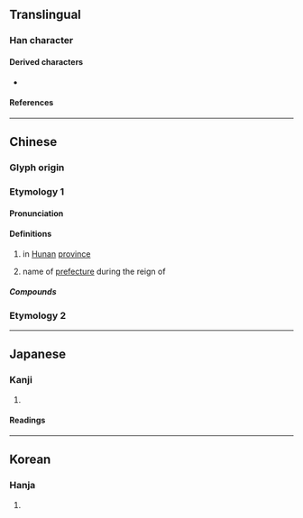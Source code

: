{{also|源}}
{{character info/new}}
==Translingual==

===Han character===
{{Han char|rn=85|rad=水|as=04|sn=7|four=31111|canj=EMMU|ids=⿰氵元}}

====Derived characters====
* {{l|mul|[[𩂷]], [[𤂕]]}}

====References====
{{Han ref|kx=0610.020|dkj=17186|dj=1002.120|hdz=31558.030|uh=6C85}}

----

==Chinese==
{{zh-forms}}

===Glyph origin===
{{Han etym}}

===Etymology 1===
{{zh-wp|zh:沅江|en:Yuan River}}
{{zh-wp|zh:沅州}}

====Pronunciation====
{{zh-pron
|m=yuán
|c=jyun4
|mn=goán/goân
|mc=y
|oc=y
|cat=pn
}}

====Definitions====
{{zh-hanzi}}

# {{zh-div|江}} {{w|Yuan River}} in [[Hunan]] [[province]]
# {{zh-div|州}} name of [[prefecture]] during the reign of {{w|Wu Zetian}}

=====Compounds=====
{{zh-der|沅江|沅州}}

===Etymology 2===
{{zh-see|源|ss}}

----

==Japanese==

===Kanji===
{{ja-kanji|grade=|rs=水04}}

# {{rfdef|ja|sort=水04}}

====Readings====
{{ja-readings
|goon=ごん
|kanon=げん
|kanyoon=がん
|kun=みなもと-
}}

----

==Korean==

===Hanja===
{{ko-hanja/new|원}}

# {{rfdef|ko|sort=水04}}